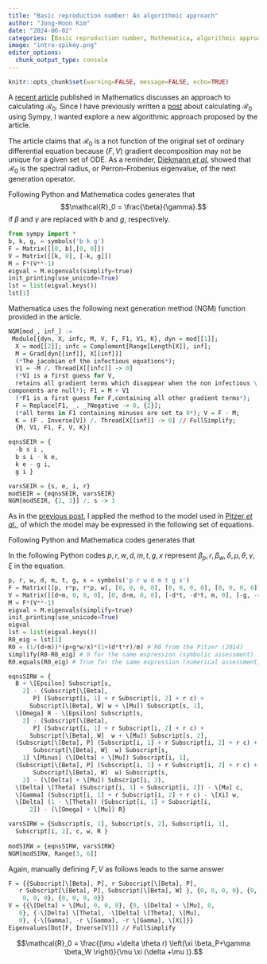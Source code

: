 ```yaml
---
title: "Basic reproduction number: An algorithmic approach"
author: "Jong-Hoon Kim"
date: "2024-06-02"
categories: [Basic reproduction number, Mathematica, algorithmic approach, next generation matrix]
image: "intro-spikey.png"
editor_options: 
  chunk_output_type: console
---
```


```r
knitr::opts_chunk$set(warning=FALSE, message=FALSE, echo=TRUE) 
```

A [recent article](https://www.mdpi.com/2227-7390/12/1/27) published in Mathematics 
discusses an approach to calculating $\mathcal{R}_0$. Since I have previously written a [post](https://www.jonghoonk.com/posts/R0-sympy/) about calculating $\mathcal{R}_0$ using Sympy, I wanted explore a new algorithmic approach proposed by the article. 

The article claims that $\mathcal{R}_0$ is a not function of the original set of ordinary differential equation because $(F, V)$ gradient decomposition may not be unique for a given set of ODE. As a reminder, [Diekmann *et al.*](https://link.springer.com/article/10.1007/BF00178324) showed that $\mathcal{R}_0$ is the spectral radius, or Perron–Frobenius eigenvalue, of the next generation operator. 

```{=tex}
\begin{align}
\mathrm{d}S/\mathrm{d}t &= -\beta I S/N \\
\mathrm{d}I/\mathrm{d}t &= \beta I S/N - \gamma I\\
\mathrm{d}R/\mathrm{d}t &= \gamma I
\end{align}
```

Following Python and Mathematica codes generates that
$$\mathcal{R}_0 = \frac{\beta}{\gamma}.$$ 
if $\beta$ and $\gamma$ are replaced with $b$ and $g$, respectively.
```python
from sympy import *
b, k, g, = symbols('b k g')
F = Matrix([[0, b],[0, 0]])
V = Matrix([[k, 0], [-k, g]])
M = F*(V**-1)
eigval = M.eigenvals(simplify=true)
init_printing(use_unicode=True)
lst = list(eigval.keys())
lst[1]
```

Mathematica uses the following next generation method (NGM) function provided in the article.

```r
NGM[mod_, inf_] := 
 Module[{dyn, X, infc, M, V, F, F1, V1, K}, dyn = mod[[1]]; 
  X = mod[[2]]; infc = Complement[Range[Length[X]], inf]; 
  M = Grad[dyn[[inf]], X[[inf]]]
  (*The jacobian of the infectious equations*); 
  V1 = -M /. Thread[X[[infc]] -> 0]
  (*V1 is a first guess for V,
  retains all gradient terms which disappear when the non infectious \
components are null*); F1 = M + V1
  (*F1 is a first guess for F,containing all other gradient terms*); 
  F = Replace[F1, _. _?Negative -> 0, {2}];
  (*all terms in F1 containing minuses are set to 0*); V = F - M;
  K = (F . Inverse[V]) /. Thread[X[[inf]] -> 0] // FullSimplify;
  {M, V1, F1, F, V, K}]

eqnsSEIR = {
  -b s i ,
  b s i - k e,
  k e - g i, 
  g i }

varsSEIR = {s, e, i, r}
modSEIR = {eqnsSEIR, varsSEIR}
NGM[modSEIR, {2, 3}] /. s -> 1
```

As in the [previous post](https://www.jonghoonk.com/posts/R0-sympy/), I applied the method to the model used in [Pitzer *et al*.](https://journals.plos.org/plosntds/article?id=10.1371/journal.pntd.0002642), of which the model may be expressed in the following set of equations.

```{=tex}
\begin{align} 
\mathrm{d}S_1/\mathrm{d}t &= B + \epsilon S_2 - (\lambda_p+\lambda_w+\mu)S_1\\
\mathrm{d}I_1/\mathrm{d}t &= (\lambda_p+\lambda_w)S_1 - (\delta+\mu) I_1 \\
\mathrm{d}R/\mathrm{d}t &= \delta(1-\theta-\alpha)(I_1+I_2) - (\omega +\mu)R \\
\mathrm{d}C/\mathrm{d}t &= \delta\theta(I_1+I_2) - \mu C \\
\mathrm{d}S_2/\mathrm{d}t &= \omega R -\epsilon S_2 - (\lambda_p+\lambda_w+\mu) S_2\\
\mathrm{d}I_2/\mathrm{d}t &= (\lambda_p+\lambda_w) S_2 - (\delta+\mu) I_2 \\
\mathrm{d}W/\mathrm{d}t &= \gamma(I_1+rI_2+rC) - \xi W
\end{align}
```

Following Python and Mathematica codes generates that

```{=tex}
\begin{align}
R_0 = \frac{1}{\mu+\delta} \left(\beta_p +\frac{\gamma \beta_w}{\xi}\right) \left(1 +\frac{\delta\theta r}{\mu}\right)
\end{align}
```

In the following Python codes $p, r, w, d, m, t, g, x$ represent $\beta_p, r, \beta_w, \delta, \mu, \theta, \gamma, \xi$ in the equation.

```python
p, r, w, d, m, t, g, x = symbols('p r w d m t g x')
F = Matrix([[p, r*p, r*p, w], [0, 0, 0, 0], [0, 0, 0, 0], [0, 0, 0, 0]])
V = Matrix([[d+m, 0, 0, 0], [0, d+m, 0, 0], [-d*t, -d*t, m, 0], [-g, -r*g, -r*g, x]])
M = F*(V**-1)
eigval = M.eigenvals(simplify=true)
init_printing(use_unicode=True)
eigval 
lst = list(eigval.keys())
R0_eig = lst[1]
R0 = (1/(d+m))*(p+g*w/x)*(1+(d*t*r)/m) # R0 from the Pitzer (2014)
simplify(R0-R0_eig) # 0 for the same expression (symbolic assessment)
R0.equals(R0_eig) # True for the same expression (numerical assessment)
```

```r
eqnsSIRW = {
  B + \[Epsilon] Subscript[s, 
    2] - (Subscript[\[Beta], 
       P] (Subscript[i, 1] + r Subscript[i, 2] + r c) + 
      Subscript[\[Beta], W] w + \[Mu]) Subscript[s, 1],
  \[Omega] R - \[Epsilon] Subscript[s, 
    2] - (Subscript[\[Beta], 
       P] (Subscript[i, 1] + r Subscript[i, 2] + r c) + 
      Subscript[\[Beta], W]  w + \[Mu]) Subscript[s, 2],
  (Subscript[\[Beta], P] (Subscript[i, 1] + r Subscript[i, 2] + r c) +
       Subscript[\[Beta], W]  w) Subscript[s, 
    1] \[Minus] (\[Delta] + \[Mu]) Subscript[i, 1],
  (Subscript[\[Beta], P] (Subscript[i, 1] + r Subscript[i, 2] + r c) +
       Subscript[\[Beta], W]  w) Subscript[s, 
    2] - (\[Delta] + \[Mu]) Subscript[i, 2],
  \[Delta] \[Theta] (Subscript[i, 1] + Subscript[i, 2]) - \[Mu] c,
  \[Gamma] (Subscript[i, 1] + r Subscript[i, 2] + r c) - \[Xi] w,
  \[Delta] (1 - \[Theta]) (Subscript[i, 1] + Subscript[i, 
      2]) - (\[Omega] + \[Mu]) R}

varsSIRW = {Subscript[s, 1], Subscript[s, 2], Subscript[i, 1], 
  Subscript[i, 2], c, w, R }
  
modSIRW = {eqnsSIRW, varsSIRW}
NGM[modSIRW, Range[3, 6]]
```

Again, manually defining $F,V$ as follows leads to the same answer
```r
F = {{Subscript[\[Beta], P], r Subscript[\[Beta], P], 
   r Subscript[\[Beta], P], Subscript[\[Beta], W] }, {0, 0, 0, 0}, {0,
    0, 0, 0}, {0, 0, 0, 0}}
V = {{\[Delta] + \[Mu], 0, 0, 0}, {0, \[Delta] + \[Mu], 0, 
   0}, {-\[Delta] \[Theta], -\[Delta] \[Theta], \[Mu], 
   0}, {-\[Gamma], -r \[Gamma], -r \[Gamma], \[Xi]}}
Eigenvalues[Dot[F, Inverse[V]]] // FullSimplify
```

$$\mathcal{R}_0 = \frac{(\mu +\delta  \theta  r) \left(\xi  \beta_P+\gamma  \beta_W \right)}{\mu  \xi  (\delta +\mu )}.$$

